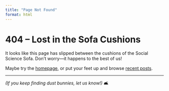 ```yaml
---
title: "Page Not Found"
format: html
---
```


# 404 – Lost in the Sofa Cushions

It looks like this page has slipped between the cushions of the Social Science Sofa. Don’t worry—it happens to the best of us!

Maybe try the [homepage](/), or put your feet up and browse [recent posts](/blog/).

------------------------------------------------------------------------

*(If you keep finding dust bunnies, let us know!)* 🛋️

